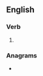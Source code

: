 ==English==

===Verb===
{{head|en|verb form}}

# {{en-past of|upbring}}

===Anagrams===
* {{anagrams|en|brought up}}